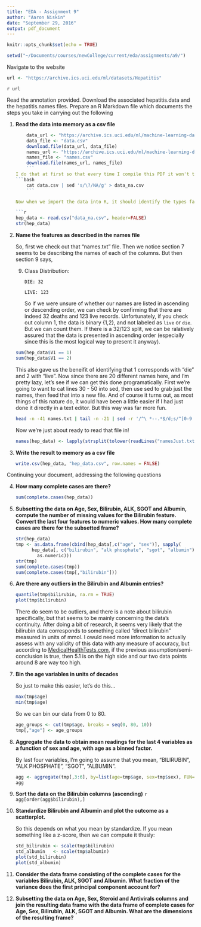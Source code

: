 ```yaml
---
title: "EDA - Assignment 9"
author: "Aaron Niskin"
date: "September 29, 2016"
output: pdf_document
---
```


```r
knitr::opts_chunk$set(echo = TRUE)
```

```r
setwd("~/Documents/courses/newCollege/current/eda/assignments/a9/")
```

Navigate to the website

```r
url <- "https://archive.ics.uci.edu/ml/datasets/Hepatitis"
```

`r url`

Read the annotation provided. Download the associated hepatitis.data and the hepatitis.names files. Prepare an R Markdown file which documents the steps you take in carrying out the following

1.  **Read the data into memory as a csv file**
    ```r
    data_url <- "https://archive.ics.uci.edu/ml/machine-learning-databases/hepatitis/hepatitis.data"
    data_file <- "data.csv"
    download.file(data_url, data_file)
    names_url <- "https://archive.ics.uci.edu/ml/machine-learning-databases/hepatitis/hepatitis.names"
    names_file <- "names.csv"
    download.file(names_url, names_file)
    ```
    I do that at first so that every time I compile this PDF it won't try to download the files again and again. So now we want to read these files into memory. But before we do that, we're going to want to get rid of those pesky "?" NA values. So let's replace all of those using our favorite bash stream editing program, "sed"!
    ```bash
    cat data.csv | sed 's/\?/NA/g' > data_na.csv
    ```
    
    Now when we import the data into R, it should identify the types far more easily.
    
    ```r
    hep_data <- read.csv("data_na.csv", header=FALSE)
    str(hep_data)
    ```

2.  **Name the features as described in the names file**
    
    So, first we check out that "names.txt" file. Then we notice section 7 seems to be describing the names of each of the columns. But then section 9 says, 
    9.  Class Distribution:
    
            DIE: 32
            
            LIVE: 123
    So if we were unsure of whether our names are listed in ascending or descending order, we can check by confirming that there are indeed 32 deaths and 123 live records. Unfortunately, if you check out column 1, the data is binary {1,2}, and not labeled as `live` or `die`. But we can count them. If there is a 32/123 split, we can be ralatively assured that the data is presented in ascending order (especially since this is the most logical way to present it anyway).
    
    ```r
    sum(hep_data$V1 == 1)
    sum(hep_data$V1 == 2)
    ```
    
    This also gave us the beneifit of identifying that 1 corresponds with "die" and 2 with "live". Now since there are 20 different names here, and I'm pretty lazy, let's see if we can get this done programatically. First we're going to want to cat lines 30 - 50 into sed, then use sed to grab just the names, then feed that into a new file. And of course it turns out, as most things of this nature do, it would have been a little easier if I had just done it directly in a text editor. But this way was far more fun.
    ```bash
    head -n -41 names.txt | tail -n -21 | sed -r '/^\ *--.*$/d;s/^[0-9 \.]+([a-zA-Z ]+)\:.*$/\1/g;' > namesJust.txt
    ```
    
    Now we're just about ready to read that file in!
    
    ```r
    names(hep_data) <- lapply(strsplit(tolower(readLines("namesJust.txt")), "\n"), as.character)
    ```
    
3.  **Write the result to memory as a csv file**
    
    ```r
    write.csv(hep_data, "hep_data.csv", row.names = FALSE)
    ```

Continuing your document, addressing the following questions

4.  **How many complete cases are there?**

    ```r
    sum(complete.cases(hep_data))
    ```

5.  **Subsetting the data on Age, Sex, Bilirubin, ALK, SGOT and Albumin, compute the number of missing values for the Bilirubin feature. Convert the last four features to numeric values. How many complete cases are there for the subsetted frame?**
    
    ```r
    str(hep_data)
    tmp <- as.data.frame(cbind(hep_data[,c("age", "sex")], sapply(
          hep_data[, c("bilirubin", "alk phosphate", "sgot", "albumin")],
            as.numeric)))
    str(tmp)
    sum(complete.cases(tmp))
    sum(complete.cases(tmp[,"bilirubin"]))
    ```

6.  **Are there any outliers in the Bilirubin and Albumin entries?**
    
    ```r
    quantile(tmp$bilirubin, na.rm = TRUE)
    plot(tmp$bilirubin)
    ```
    
    There do seem to be outliers, and there is a note about bilirubin specifically, but that seems to be mainly concerning the data's continuity. After doing a bit of research, it seems very likely that the bilirubin data corresponds to something called "direct bilirubin" measured in units of mmol. I owuld need more information to actually assess with any validity of this data with any measure of accuracy, but according to [MedicalHealthTests.com](medicalhealthtests.com]), if the previous assumption/semi-conclusion is true, then 5.1 is on the high side and our two data points around 8 are way too high.

7.  **Bin the age variables in units of decades**
    
    So just to make this easier, let's do this...
    
    ```r
    max(tmp$age)
    min(tmp$age)
    ```
    
    So we can bin our data from 0 to 80.
    
    ```r
    age_groups <- cut(tmp$age, breaks = seq(0, 80, 10))
    tmp[,"age"] <- age_groups
    ```

8.  **Aggregate the data to obtain mean readings for the last 4 variables as a function of sex and age, with age as a binned factor.**
    
    By last four variables, I'm going to assume that you mean, "BILIRUBIN", "ALK PHOSPHATE", "SGOT", "ALBUMIN".
    
    ```r
    agg <- aggregate(tmp[,3:6], by=list(age=tmp$age, sex=tmp$sex), FUN=mean, na.rm=TRUE)
    agg
    ```

9.  **Sort the data on the Bilirubin columns (ascending)**
    ```r
    agg[order(agg$bilirubin),]
    ```

10. **Standardize Bilirubin and Albumin and plot the outcome as a scatterplot.**
    
    So this depends on what you mean by standardize. If you mean something like a z-score, then we can compute it thusly:
    ```r
    std_bilirubin <- scale(tmp$bilirubin)
    std_albumin   <- scale(tmp$albumin)
    plot(std_bilirubin)
    plot(std_albumin)
    ```

11. **Consider the data frame consisting of the complete cases for the variables Bilirubin, ALK, SGOT and Albumin. What fraction of the variance does the first principal component account for?**
    
    

12. **Subsetting the data on Age, Sex, Steroid and Antivirals columns and join the resulting data frame with the data frame of complete cases for Age, Sex, Bilirubin, ALK, SGOT and Albumin. What are the dimensions of the resulting frame?**